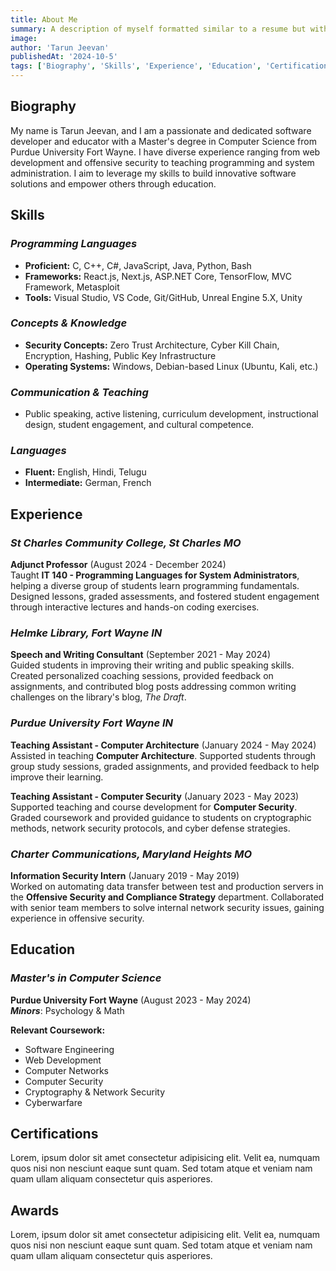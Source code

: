 ```yaml
---
title: About Me
summary: A description of myself formatted similar to a resume but with greatly expanded information.
image: 
author: 'Tarun Jeevan'
publishedAt: '2024-10-5'
tags: ['Biography', 'Skills', 'Experience', 'Education', 'Certifications', 'Awards']
---
```


## Biography

My name is Tarun Jeevan, and I am a passionate and dedicated software developer and educator with a Master&apos;s degree in Computer Science from Purdue University Fort Wayne. I have diverse experience ranging from web development and offensive security to teaching programming and system administration. I aim to leverage my skills to build innovative software solutions and empower others through education.

## Skills

### *Programming Languages*
- **Proficient:** C, C++, C#, JavaScript, Java, Python, Bash
- **Frameworks:** React.js, Next.js, ASP.NET Core, TensorFlow, MVC Framework, Metasploit
- **Tools:** Visual Studio, VS Code, Git/GitHub, Unreal Engine 5.X, Unity

### *Concepts & Knowledge*
- **Security Concepts:** Zero Trust Architecture, Cyber Kill Chain, Encryption, Hashing, Public Key Infrastructure
- **Operating Systems:** Windows, Debian-based Linux (Ubuntu, Kali, etc.)

### *Communication & Teaching*
- Public speaking, active listening, curriculum development, instructional design, student engagement, and cultural competence.

### *Languages*
- **Fluent:** English, Hindi, Telugu
- **Intermediate:** German, French

## Experience

### *St Charles Community College, St Charles MO*
**Adjunct Professor** (August 2024 - December 2024)  
Taught **IT 140 - Programming Languages for System Administrators**, helping a diverse group of students learn programming fundamentals. Designed lessons, graded assessments, and fostered student engagement through interactive lectures and hands-on coding exercises.

### *Helmke Library, Fort Wayne IN*
**Speech and Writing Consultant** (September 2021 - May 2024)  
Guided students in improving their writing and public speaking skills. Created personalized coaching sessions, provided feedback on assignments, and contributed blog posts addressing common writing challenges on the library's blog, _The Draft_.

### *Purdue University Fort Wayne IN*
**Teaching Assistant - Computer Architecture** (January 2024 - May 2024)  
Assisted in teaching **Computer Architecture**. Supported students through group study sessions, graded assignments, and provided feedback to help improve their learning.

**Teaching Assistant - Computer Security** (January 2023 - May 2023)  
Supported teaching and course development for **Computer Security**. Graded coursework and provided guidance to students on cryptographic methods, network security protocols, and cyber defense strategies.

### *Charter Communications, Maryland Heights MO*
**Information Security Intern** (January 2019 - May 2019)  
Worked on automating data transfer between test and production servers in the **Offensive Security and Compliance Strategy** department. Collaborated with senior team members to solve internal network security issues, gaining experience in offensive security.

## Education

### *Master&apos;s in Computer Science*
**Purdue University Fort Wayne** (August 2023 - May 2024)  
***Minors***: Psychology & Math

**Relevant Coursework:**
- Software Engineering
- Web Development
- Computer Networks
- Computer Security
- Cryptography & Network Security
- Cyberwarfare

## Certifications

Lorem, ipsum dolor sit amet consectetur adipisicing elit. Velit ea, numquam quos nisi non nesciunt eaque sunt quam. Sed totam atque et veniam nam quam ullam aliquam consectetur quis asperiores.

## Awards

Lorem, ipsum dolor sit amet consectetur adipisicing elit. Velit ea, numquam quos nisi non nesciunt eaque sunt quam. Sed totam atque et veniam nam quam ullam aliquam consectetur quis asperiores.